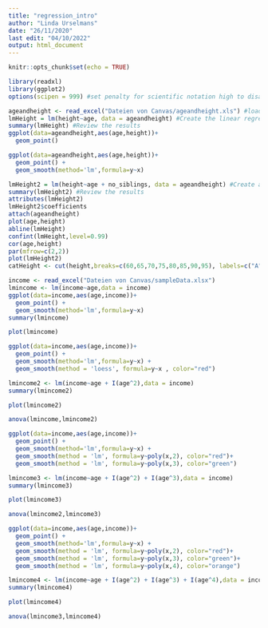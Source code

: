 ```yaml
---
title: "regression_intro"
author: "Linda Urselmans"
date: "26/11/2020"
last edit: "04/10/2022"
output: html_document
---
```


```r
knitr::opts_chunk$set(echo = TRUE)
```

```r
library(readxl)
library(ggplot2)
options(scipen = 999) #set penalty for scientific notation high to disable it

```


```r
ageandheight <- read_excel("Dateien von Canvas/ageandheight.xls") #load the data
lmHeight = lm(height~age, data = ageandheight) #Create the linear regression
summary(lmHeight) #Review the results
ggplot(data=ageandheight,aes(age,height))+
  geom_point()

ggplot(data=ageandheight,aes(age,height))+
  geom_point() +
  geom_smooth(method='lm',formula=y~x)
```

```r
lmHeight2 = lm(height~age + no_siblings, data = ageandheight) #Create a linear regression with two variables
summary(lmHeight2) #Review the results
attributes(lmHeight2)
lmHeight2$coefficients
attach(ageandheight)
plot(age,height)
abline(lmHeight)
confint(lmHeight,level=0.99)
cor(age,height)
par(mfrow=c(2,2))
plot(lmHeight2)
catHeight <- cut(height,breaks=c(60,65,70,75,80,85,90,95), labels=c("A","B","C","D","E","F","G"), right=FALSE)

```


```r
income <- read_excel("Dateien von Canvas/sampleData.xlsx")
lmincome <- lm(income~age,data = income)
ggplot(data=income,aes(age,income))+
  geom_point() +
  geom_smooth(method='lm',formula=y~x) 
summary(lmincome)
```
```r
plot(lmincome)
```


```r
ggplot(data=income,aes(age,income))+
  geom_point() +
  geom_smooth(method='lm',formula=y~x) +
  geom_smooth(method = 'loess', formula=y~x , color="red")
```

```r
lmincome2 <- lm(income~age + I(age^2),data = income)
summary(lmincome2)
```

```r
plot(lmincome2)
```

```r
anova(lmincome,lmincome2)
```


```r
ggplot(data=income,aes(age,income))+
  geom_point() +
  geom_smooth(method='lm',formula=y~x) +
  geom_smooth(method = 'lm', formula=y~poly(x,2), color="red")+
  geom_smooth(method = 'lm', formula=y~poly(x,3), color="green")
```


```r
lmincome3 <- lm(income~age + I(age^2) + I(age^3),data = income)
summary(lmincome3)

```

```r
plot(lmincome3)
```


```r
anova(lmincome2,lmincome3)
```

```r
ggplot(data=income,aes(age,income))+
  geom_point() +
  geom_smooth(method='lm',formula=y~x) +
  geom_smooth(method = 'lm', formula=y~poly(x,2), color="red")+
  geom_smooth(method = 'lm', formula=y~poly(x,3), color="green")+
  geom_smooth(method = 'lm', formula=y~poly(x,4), color="orange")

lmincome4 <- lm(income~age + I(age^2) + I(age^3) + I(age^4),data = income)
summary(lmincome4)

plot(lmincome4)

anova(lmincome3,lmincome4)
```

